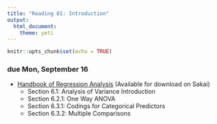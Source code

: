 ```yaml
---
title: "Reading 01: Introduction"
output: 
  html_document: 
    theme: yeti
---
```


```r
knitr::opts_chunk$set(echo = TRUE)
```

### due Mon, September 16

- [Handbook of Regression Analysis](http://sakai.duke.edu) (Available for download on Sakai)
    - Section 6.1: Analysis of Variance Introduction
    - Section 6.2.1: One Way ANOVA
    - Section 6.3.1: Codings for Categorical Predictors
    - Section 6.3.2: Multiple Comparisons
